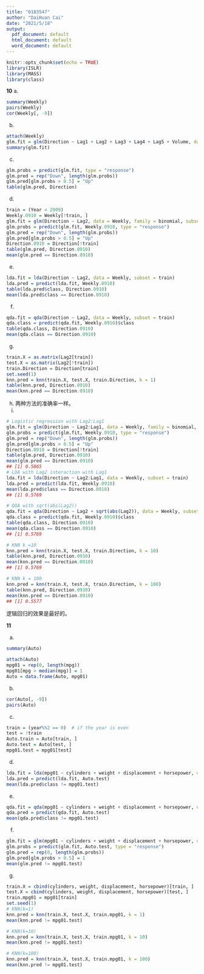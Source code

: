 ---
title: "0183547"
author: "DaiHuan Cai"
date: "2021/5/18"
output:
  pdf_document: default
  html_document: default
  word_document: default
---

```{r setup, include=FALSE}
knitr::opts_chunk$set(echo = TRUE)
library(ISLR)
library(MASS)
library(class)
```

**10** 
a.
```{r}
summary(Weekly)
pairs(Weekly)
cor(Weekly[, -9])
```
b.
```{r}
attach(Weekly)
glm.fit = glm(Direction ~ Lag1 + Lag2 + Lag3 + Lag4 + Lag5 + Volume, data = Weekly,  family = binomial)
summary(glm.fit)
```
c.
```{r}
glm.probs = predict(glm.fit, type = "response")
glm.pred = rep("Down", length(glm.probs))
glm.pred[glm.probs > 0.5] = "Up"
table(glm.pred, Direction)
```
d.
```{r}
train = (Year < 2009)
Weekly.0910 = Weekly[!train, ]
glm.fit = glm(Direction ~ Lag2, data = Weekly, family = binomial, subset = train)
glm.probs = predict(glm.fit, Weekly.0910, type = "response")
glm.pred = rep("Down", length(glm.probs))
glm.pred[glm.probs > 0.5] = "Up"
Direction.0910 = Direction[!train]
table(glm.pred, Direction.0910)
mean(glm.pred == Direction.0910)
```
e.
```{r}
lda.fit = lda(Direction ~ Lag2, data = Weekly, subset = train)
lda.pred = predict(lda.fit, Weekly.0910)
table(lda.pred$class, Direction.0910)
mean(lda.pred$class == Direction.0910)
```
f.
```{r}
qda.fit = qda(Direction ~ Lag2, data = Weekly, subset = train)
qda.class = predict(qda.fit, Weekly.0910)$class
table(qda.class, Direction.0910)
mean(qda.class == Direction.0910)
```
g.
```{r}
train.X = as.matrix(Lag2[train])
test.X = as.matrix(Lag2[!train])
train.Direction = Direction[train]
set.seed(1)
knn.pred = knn(train.X, test.X, train.Direction, k = 1)
table(knn.pred, Direction.0910)
mean(knn.pred == Direction.0910)
```
h.
两种方法的准确率一样。
i.
```{r}
# Logistic regression with Lag2:Lag1
glm.fit = glm(Direction ~ Lag2:Lag1, data = Weekly, family = binomial, subset = train)
glm.probs = predict(glm.fit, Weekly.0910, type = "response")
glm.pred = rep("Down", length(glm.probs))
glm.pred[glm.probs > 0.5] = "Up"
Direction.0910 = Direction[!train]
table(glm.pred, Direction.0910)
mean(glm.pred == Direction.0910)
## [1] 0.5865
# LDA with Lag2 interaction with Lag1
lda.fit = lda(Direction ~ Lag2:Lag1, data = Weekly, subset = train)
lda.pred = predict(lda.fit, Weekly.0910)
mean(lda.pred$class == Direction.0910)
## [1] 0.5769

# QDA with sqrt(abs(Lag2))
qda.fit = qda(Direction ~ Lag2 + sqrt(abs(Lag2)), data = Weekly, subset = train)
qda.class = predict(qda.fit, Weekly.0910)$class
table(qda.class, Direction.0910)
mean(qda.class == Direction.0910)
## [1] 0.5769

# KNN k =10
knn.pred = knn(train.X, test.X, train.Direction, k = 10)
table(knn.pred, Direction.0910)
mean(knn.pred == Direction.0910)
## [1] 0.5769

# KNN k = 100
knn.pred = knn(train.X, test.X, train.Direction, k = 100)
table(knn.pred, Direction.0910)
mean(knn.pred == Direction.0910)
## [1] 0.5577
```
逻辑回归的效果是最好的。

**11** 

a.
```{r}
summary(Auto)

attach(Auto)
mpg01 = rep(0, length(mpg))
mpg01[mpg > median(mpg)] = 1
Auto = data.frame(Auto, mpg01)
```
b.
```{r}
cor(Auto[, -9])
pairs(Auto)
```
c.
```{r}
train = (year%%2 == 0)  # if the year is even
test = !train
Auto.train = Auto[train, ]
Auto.test = Auto[test, ]
mpg01.test = mpg01[test]
```
d.
```{r}
lda.fit = lda(mpg01 ~ cylinders + weight + displacement + horsepower, data = Auto, subset = train)
lda.pred = predict(lda.fit, Auto.test)
mean(lda.pred$class != mpg01.test)
```
e.
```{r}
qda.fit = qda(mpg01 ~ cylinders + weight + displacement + horsepower, data = Auto, subset = train)
qda.pred = predict(qda.fit, Auto.test)
mean(qda.pred$class != mpg01.test)
```
f.
```{r}
glm.fit = glm(mpg01 ~ cylinders + weight + displacement + horsepower, data = Auto, family = binomial, subset = train)
glm.probs = predict(glm.fit, Auto.test, type = "response")
glm.pred = rep(0, length(glm.probs))
glm.pred[glm.probs > 0.5] = 1
mean(glm.pred != mpg01.test)
```
g.
```{r}
train.X = cbind(cylinders, weight, displacement, horsepower)[train, ]
test.X = cbind(cylinders, weight, displacement, horsepower)[test, ]
train.mpg01 = mpg01[train]
set.seed(1)
# KNN(k=1)
knn.pred = knn(train.X, test.X, train.mpg01, k = 1)
mean(knn.pred != mpg01.test)

# KNN(k=10)
knn.pred = knn(train.X, test.X, train.mpg01, k = 10)
mean(knn.pred != mpg01.test)

# KNN(k=100)
knn.pred = knn(train.X, test.X, train.mpg01, k = 100)
mean(knn.pred != mpg01.test)
```

